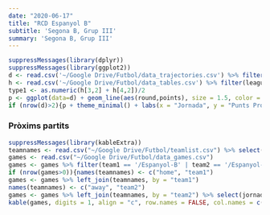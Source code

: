 ```yaml
---
date: "2020-06-17"
title: "RCD Espanyol B"
subtitle: 'Segona B, Grup III'
summary: 'Segona B, Grup III'
---
```

```r
suppressMessages(library(dplyr))
suppressMessages(library(ggplot2))
d <- read.csv('~/Google Drive/Futbol/data_trajectories.csv') %>% filter(team == '/Espanyol-B')
h <- read.csv('~/Google Drive/Futbol/data_tables.csv') %>% filter(league == 'segunda_b_fase_permanencia_segunda_rfef')
type1 <- as.numeric(h[3,2] + h[4,2])/2
p <- ggplot(data=d) + geom_line(aes(round,points), size = 1.5, color = 'blue')
if (nrow(d)>2){p + theme_minimal() + labs(x = "Jornada", y = "Punts Projectats")}
```
 
### Pròxims partits
```r
suppressMessages(library(kableExtra))
teamnames <- read.csv("~/Google Drive/Futbol/teamlist.csv") %>% select(-fullname)
games <- read.csv("~/Google Drive/Futbol/data_games.csv")
games <- games %>% filter(team1 == '/Espanyol-B' | team2 == '/Espanyol-B')
if (nrow(games>0)){names(teamnames) <- c("home", "team1")
games <- games %>% left_join(teamnames, by = "team1")
names(teamnames) <- c("away", "team2")
games <- games %>% left_join(teamnames, by = "team2") %>% select(jornada, home, p1, pd, p2, away)
kable(games, digits = 1, align = "c", row.names = FALSE, col.names = c("Jornada", "Equip", "Guanyar", "Empatar", "Guanyar", "Equip")) %>% add_header_above(c("2019-20" = 1, "Local" = 2, "(%)" = 1, "Visitant" = 2)) %>% column_spec(2, bold = T) %>% column_spec(6, bold = T)}
```
